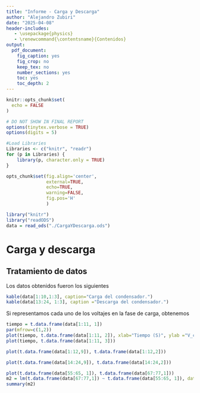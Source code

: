 ```yaml
---
title: "Informe - Carga y Descarga"
author: "Alejandro Zubiri"
date: "2025-04-08"
header-includes:
   - \usepackage{physics}
   - \renewcommand{\contentsname}{Contenidos}
output: 
  pdf_document:
    fig_caption: yes
    fig_crop: no
    keep_tex: no
    number_sections: yes
    toc: yes
    toc_depth: 2
---
```

```r
knitr::opts_chunk$set(
  echo = FALSE
)
```


```r
# DO NOT SHOW IN FINAL REPORT
options(tinytex.verbose = TRUE)
options(digits = 5) 

#Load Libraries
Libraries <- c("knitr", "readr")
for (p in Libraries) { 
    library(p, character.only = TRUE)
}

opts_chunk$set(fig.align='center',
               external=TRUE,
               echo=TRUE,
               warning=FALSE,
               fig.pos='H'
               )

```

```r
library("knitr")
library("readODS")
data = read_ods("./CargaYDescarga.ods")
```

# Carga y descarga


## Tratamiento de datos

Los datos obtenidos fueron los siguientes
```r
kable(data[1:10,1:3], caption="Carga del condensador.")
kable(data[13:24, 1:3], caption ="Descarga del condensador.")
```
Si representamos cada uno de los voltajes en la fase de carga, obtenemos
```r
tiempo = t.data.frame(data[1:11, 1])
par(mfrow=c(1,2))
plot(tiempo, t.data.frame(data[1:11, 2]), xlab="Tiempo (S)", ylab ="V_c (Vol)")
plot(tiempo, t.data.frame(data[1:11, 3]))

```
```r
plot(t.data.frame(data[1:12,9]), t.data.frame(data[1:12,2]))
```
```r
plot(t.data.frame(data[14:24,9]), t.data.frame(data[14:24,2]))
```

```r
plot(t.data.frame(data[55:65, 1]), t.data.frame(data[67:77,1]))
m2 = lm(t.data.frame(data[67:77,1]) ~ t.data.frame(data[55:65, 1]), data = data)
summary(m2)
```


